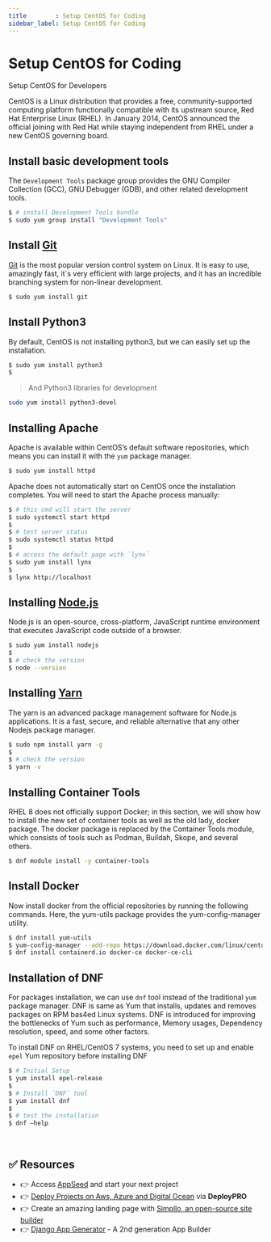 ```yaml
---
title        : Setup CentOS for Coding
sidebar_label: Setup CentOS for Coding
---
```


# Setup CentOS for Coding

<SubHeading> Setup CentOS for Developers</SubHeading>

CentOS is a Linux distribution that provides a free, community-supported computing platform functionally compatible with its upstream source, 
Red Hat Enterprise Linux (RHEL). In January 2014, CentOS announced the official joining with Red Hat while staying independent from RHEL under a new CentOS governing board.

## Install basic development tools

The `Development Tools` package group provides the GNU Compiler Collection (GCC), GNU Debugger (GDB), and other related development tools.

```bash
$ # install Development Tools bundle
$ sudo yum group install "Development Tools"
```

## Install [Git](https://git-scm.com/)

[Git](https://git-scm.com/) is the most popular version control system on Linux. It is easy to use, amazingly fast, it`s very efficient with large projects, 
and it has an incredible branching system for non-linear development.

```bash
$ sudo yum install git
```

## Install Python3

By default, CentOS is not installing python3, but we can easily set up the installation.

```bash
$ sudo yum install python3
$
```

> And Python3 libraries for development

```bash
sudo yum install python3-devel
```

## Installing Apache

Apache is available within CentOS’s default software repositories, which means you can install it with the `yum` package manager.

```bash
$ sudo yum install httpd
```

Apache does not automatically start on CentOS once the installation completes. You will need to start the Apache process manually:

```bash
$ # this cmd will start the server
$ sudo systemctl start httpd
$
$ # test server status
$ sudo systemctl status httpd
$
$ # access the default page with `lynx`
$ sudo yum install lynx
$
$ lynx http://localhost
```

## Installing [Node.js](https://nodejs.org/)

Node.js is an open-source, cross-platform, JavaScript runtime environment that executes JavaScript code outside of a browser.

```bash
$ sudo yum install nodejs
$
$ # check the version
$ node --version
```

## Installing [Yarn](https://yarnpkg.com/)

The yarn is an advanced package management software for Node.js applications. It is a fast, secure, and reliable alternative that any other Nodejs package manager.

```bash
$ sudo npm install yarn -g
$
$ # check the version
$ yarn -v
```

## Installing Container Tools

RHEL 8 does not officially support Docker; in this section, we will show how to install the new set of container tools as well as the old lady, docker package. The docker package is replaced by the Container Tools module, which consists of tools such as Podman, Buildah, Skope, and several others.

```bash
$ dnf module install -y container-tools
```

## Install Docker

Now install docker from the official repositories by running the following commands. Here, the yum-utils package provides the yum-config-manager utility.

```bash
$ dnf install yum-utils
$ yum-config-manager --add-repo https://download.docker.com/linux/centos/docker-ce.repo
$ dnf install containerd.io docker-ce docker-ce-cli
```

## Installation of DNF

For packages installation, we can use `dnf` tool instead of the traditional `yum` package manager. DNF is same as Yum that installs, updates and removes packages on RPM bas4ed Linux systems. DNF is introduced for improving the bottlenecks of Yum such as performance, Memory usages, Dependency resolution, speed, and some other factors.

To install DNF on RHEL/CentOS 7 systems, you need to set up and enable `epel` Yum repository before installing DNF

```bash
$ # Initial Setup
$ yum install epel-release
$
$ # Install `DNF` tool
$ yum install dnf
$
$ # test the installation
$ dnf –help
```

<br />

## ✅ Resources 

- 👉 Access [AppSeed](https://appseed.us/) and start your next project
- 👉 [Deploy Projects on Aws, Azure and Digital Ocean](https://www.docs.deploypro.dev/) via **DeployPRO**
- 👉 Create an amazing landing page with [Simpllo, an open-source site builder](https://www.simpllo.com/)
- 👉 [Django App Generator](https://app-generator.dev/django/) - A 2nd generation App Builder
